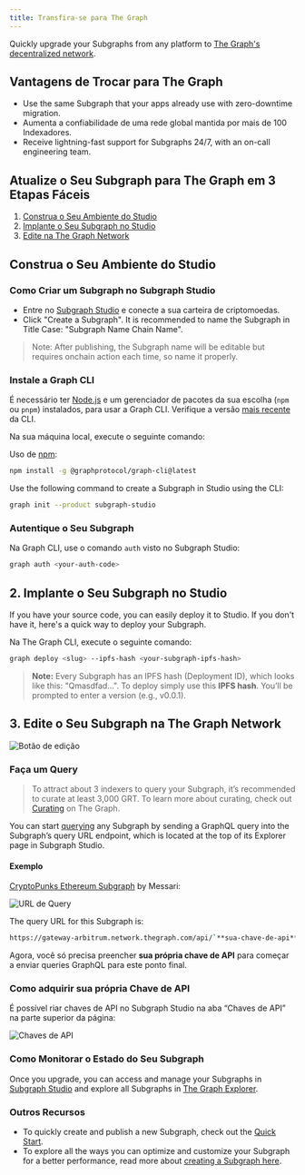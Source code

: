 ```yaml
---
title: Transfira-se para The Graph
---
```


Quickly upgrade your Subgraphs from any platform to [The Graph's decentralized network](https://thegraph.com/networks/).

## Vantagens de Trocar para The Graph

- Use the same Subgraph that your apps already use with zero-downtime migration.
- Aumenta a confiabilidade de uma rede global mantida por mais de 100 Indexadores.
- Receive lightning-fast support for Subgraphs 24/7, with an on-call engineering team.

## Atualize o Seu Subgraph para The Graph em 3 Etapas Fáceis

1. [Construa o Seu Ambiente do Studio](/subgraphs/cookbook/transfer-to-the-graph/#1-set-up-your-studio-environment)
2. [Implante o Seu Subgraph no Studio](/subgraphs/cookbook/transfer-to-the-graph/#2-deploy-your-subgraph-to-studio)
3. [Edite na The Graph Network](/subgraphs/cookbook/transfer-to-the-graph/#publish-your-subgraph-to-the-graphs-decentralized-network)

## Construa o Seu Ambiente do Studio

### Como Criar um Subgraph no Subgraph Studio

- Entre no [Subgraph Studio](https://thegraph.com/studio/) e conecte a sua carteira de criptomoedas.
- Click "Create a Subgraph". It is recommended to name the Subgraph in Title Case: "Subgraph Name Chain Name".

> Note: After publishing, the Subgraph name will be editable but requires onchain action each time, so name it properly.

### Instale a Graph CLI

É necessário ter [Node.js](https://nodejs.org/) e um gerenciador de pacotes da sua escolha (`npm` ou `pnpm`) instalados, para usar a Graph CLI. Verifique a versão [mais recente](https://github.com/graphprotocol/graph-tooling/releases?q=%40graphprotocol%2Fgraph-cli&expanded=true) da CLI.

Na sua máquina local, execute o seguinte comando:

Uso de [npm](https://www.npmjs.com/):

```sh
npm install -g @graphprotocol/graph-cli@latest
```

Use the following command to create a Subgraph in Studio using the CLI:

```sh
graph init --product subgraph-studio
```

### Autentique o Seu Subgraph

Na Graph CLI, use o comando `auth` visto no Subgraph Studio:

```sh
graph auth <your-auth-code>
```

## 2. Implante o Seu Subgraph no Studio

If you have your source code, you can easily deploy it to Studio. If you don't have it, here's a quick way to deploy your Subgraph.

Na The Graph CLI, execute o seguinte comando:

```sh
graph deploy <slug> --ipfs-hash <your-subgraph-ipfs-hash>

```

> **Note:** Every Subgraph has an IPFS hash (Deployment ID), which looks like this: "Qmasdfad...". To deploy simply use this **IPFS hash**. You’ll be prompted to enter a version (e.g., v0.0.1).

## 3. Edite o Seu Subgraph na The Graph Network

![Botão de edição](/img/publish-sub-transfer.png)

### Faça um Query

> To attract about 3 indexers to query your Subgraph, it’s recommended to curate at least 3,000 GRT. To learn more about curating, check out [Curating](/resources/roles/curating/) on The Graph.

You can start [querying](/subgraphs/querying/introduction/) any Subgraph by sending a GraphQL query into the Subgraph’s query URL endpoint, which is located at the top of its Explorer page in Subgraph Studio.

#### Exemplo

[CryptoPunks Ethereum Subgraph](https://thegraph.com/explorer/subgraphs/HdVdERFUe8h61vm2fDyycHgxjsde5PbB832NHgJfZNqK) by Messari:

![URL de Query](/img/cryptopunks-screenshot-transfer.png)

The query URL for this Subgraph is:

```sh
https://gateway-arbitrum.network.thegraph.com/api/`**sua-chave-de-api**`/subgraphs/id/HdVdERFUe8h61vm2fDyycgxjsde5PbB832NHgJfZNqK
```

Agora, você só precisa preencher **sua própria chave de API** para começar a enviar queries GraphQL para este ponto final.

### Como adquirir sua própria Chave de API

É possível riar chaves de API no Subgraph Studio na aba “Chaves de API” na parte superior da página:

![Chaves de API](/img/Api-keys-screenshot.png)

### Como Monitorar o Estado do Seu Subgraph

Once you upgrade, you can access and manage your Subgraphs in [Subgraph Studio](https://thegraph.com/studio/) and explore all Subgraphs in [The Graph Explorer](https://thegraph.com/networks/).

### Outros Recursos

- To quickly create and publish a new Subgraph, check out the [Quick Start](/subgraphs/quick-start/).
- To explore all the ways you can optimize and customize your Subgraph for a better performance, read more about [creating a Subgraph here](/developing/creating-a-subgraph/).
